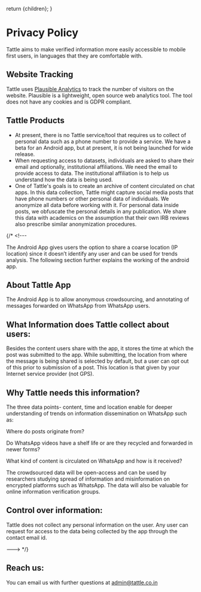 
  return <DefaultLayoutNarrow>{children}</DefaultLayoutNarrow>;
}

# Privacy Policy

Tattle aims to make verified information more easily accessible to mobile first users, in languages that they are comfortable with. 

## Website Tracking
Tattle uses [Plausible Analytics](https://plausible.io/) to track the number of visitors on the website. Plausible is a lightweight, open source web analytics tool. The tool does not have any cookies and is GDPR compliant. 

## Tattle Products

- At present, there is no Tattle service/tool that requires us to collect of personal data such as a phone number to provide a service. We have a beta for an Android app, but at present, it is not being launched for wide release.  
- When requesting access to datasets, individuals are asked to share their email and optionally, institutional affiliations. We need the email to provide access to data. The institutional affiliation is to help us understand how the data is being used. 
- One of Tattle's goals is to create an archive of content circulated on chat apps. In this data collection, Tattle might capture social media posts that have phone numbers or other personal data of individuals. We anonymize all data before working with it. For personal data inside posts, we obfuscate the personal details in any publication. We share this data with academics on the assumption that their own IRB reviews also prescribe similar anonymization procedures. 

{/* <!---

The Android App gives users the option to share a coarse location (IP location) since it doesn’t identify any user and can be used for trends analysis. The following section further explains the working of the android app. 



## About Tattle App
The Android App is to allow anonymous crowdsourcing, and annotating of messages forwarded on WhatsApp from WhatsApp users.

## What Information does Tattle collect about users:
Besides the content users share with the app, it stores the time at which the post was submitted to the app. While submitting, the location from where the message is being shared is selected by default, but a user can opt out of this prior to submission of a post. This location is that given by your Internet service provider (not GPS).

## Why Tattle needs this information?
The three data points- content, time and location enable for deeper understanding of trends on information dissemination on WhatsApp such as:

Where do posts originate from?

Do WhatsApp videos have a shelf life or are they recycled and forwarded in newer forms?

What kind of content is circulated on WhatsApp and how is it received?

The crowdsourced data will be open-access and can be used by researchers studying spread of information and misinformation on encrypted platforms such as WhatsApp. The data will also be valuable for online information verification groups.

## Control over information:
Tattle does not collect any personal information on the user. Any user can request for access to the data being collected by the app through the contact email id.

---> */}

## Reach us:
You can email us with further questions at admin@tattle.co.in
